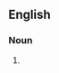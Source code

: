 ==English==

===Noun===
{{head|en|noun plural form|head=[[constitutional]] [[type]]s}}

# {{plural of|constitutional type|lang=en}}